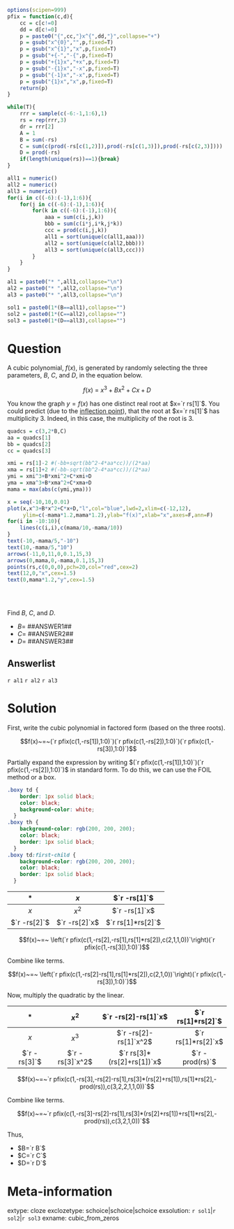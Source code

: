 ```r
options(scipen=999)
pfix = function(c,d){
    cc = c[c!=0]
    dd = d[c!=0]
    p = paste0("{",cc,"}x^{",dd,"}",collapse="+")
    p = gsub("x^{0}","",p,fixed=T)
    p = gsub("x^{1}","x",p,fixed=T)
    p = gsub("+{-","-{",p,fixed=T)
    p = gsub("+{1}x","+x",p,fixed=T)
    p = gsub("-{1}x","-x",p,fixed=T)
    p = gsub("{-1}x","-x",p,fixed=T)
    p = gsub("{1}x","x",p,fixed=T)
    return(p)
}

while(T){
    rrr = sample(c(-6:-1,1:6),1)
    rs = rep(rrr,3)
    dr = rrr[2]
    A = 1
    B = sum(-rs)
    C = sum(c(prod(-rs[c(1,2)]),prod(-rs[c(1,3)]),prod(-rs[c(2,3)])))
    D = prod(-rs)
    if(length(unique(rs))==1){break}
}

all1 = numeric()
all2 = numeric()
all3 = numeric()
for(i in c((-6):(-1),1:6)){
    for(j in c((-6):(-1),1:6)){
        for(k in c((-6):(-1),1:6)){
            aaa = sum(c(i,j,k))
            bbb = sum(c(i*j,i*k,j*k))
            ccc = prod(c(i,j,k))
            all1 = sort(unique(c(all1,aaa)))
            all2 = sort(unique(c(all2,bbb)))
            all3 = sort(unique(c(all3,ccc)))
        }
    }
}

al1 = paste0("* ",all1,collapse="\n")
al2 = paste0("* ",all2,collapse="\n")
al3 = paste0("* ",all3,collapse="\n")

sol1 = paste0(1*(B==all1),collapse="")
sol2 = paste0(1*(C==all2),collapse="")
sol3 = paste0(1*(D==all3),collapse="")

```


Question
========

A cubic polynomial, $f(x)$, is generated by randomly selecting the three parameters, $B$, $C$, and $D$, in the equation below.

$$f(x)~=~x^3+Bx^2+Cx+D$$

You know the graph $y=f(x)$ has one distinct real root at $x=`r rs[1]`$. You could predict (due to the [inflection point](https://en.wikipedia.org/wiki/Inflection_point)), that the root at $x=`r rs[1]`$ has multiplicity 3. Indeed, in this case, the multiplicity of the root is 3.

```r
quadcs = c(3,2*B,C)
aa = quadcs[1]
bb = quadcs[2]
cc = quadcs[3]

xmi = rs[1]-2 #(-bb+sqrt(bb^2-4*aa*cc))/(2*aa)
xma = rs[1]+2 #(-bb-sqrt(bb^2-4*aa*cc))/(2*aa)
ymi = xmi^3+B*xmi^2+C*xmi+D
yma = xma^3+B*xma^2+C*xma+D
mama = max(abs(c(ymi,yma)))

x = seq(-10,10,0.01)
plot(x,x^3+B*x^2+C*x+D,"l",col="blue",lwd=2,xlim=c(-12,12),
     ylim=c(-mama*1.2,mama*1.2),ylab="f(x)",xlab="x",axes=F,ann=F)
for(i in -10:10){
    lines(c(i,i),c(mama/10,-mama/10))
}
text(-10,-mama/5,"-10")
text(10,-mama/5,"10")
arrows(-11,0,11,0,0.1,15,3)
arrows(0,mama,0,-mama,0.1,15,3)
points(rs,c(0,0,0),pch=20,col="red",cex=2)
text(12,0,"x",cex=1.5)
text(0,mama*1.2,"y",cex=1.5)



```
\

Find $B$, $C$, and $D$.

* $B=$ ##ANSWER1##
* $C=$ ##ANSWER2##
* $D=$ ##ANSWER3##

Answerlist
--------

`r al1`
`r al2`
`r al3`


Solution
========

First, write the cubic polynomial in factored form (based on the three roots).

$$f(x)~=~(`r pfix(c(1,-rs[1]),1:0)`)(`r pfix(c(1,-rs[2]),1:0)`)(`r pfix(c(1,-rs[3]),1:0)`)$$

Partially expand the expression by writing $(`r pfix(c(1,-rs[1]),1:0)`)(`r pfix(c(1,-rs[2]),1:0)`)$ in standard form. To do this, we can use the FOIL method or a box.

```css
.boxy td {
    border: 1px solid black;
    color: black;
    background-color: white;
  }
.boxy th {
    background-color: rgb(200, 200, 200);
    color: black;
    border: 1px solid black;
  }
.boxy td:first-child {
    background-color: rgb(200, 200, 200);
    color: black;
    border: 1px solid black;
  }
```

<div class="boxy">

| *             |  $x$       |     $`r -rs[1]`$     |
|:-------------:|:----------:|:--------------------:|
| $x$           | $x^2$      | $`r -rs[1]`x$        |
| $`r -rs[2]`$  | $`r -rs[2]`x$ | $`r rs[1]*rs[2]`$ |

</div>

$$f(x)~=~ \left(`r pfix(c(1,-rs[2],-rs[1],rs[1]*rs[2]),c(2,1,1,0))`\right)(`r pfix(c(1,-rs[3]),1:0)`)$$

Combine like terms.

$$f(x)~=~ \left(`r pfix(c(1,-rs[2]-rs[1],rs[1]*rs[2]),c(2,1,0))`\right)(`r pfix(c(1,-rs[3]),1:0)`)$$

Now, multiply the quadratic by the linear.

<div class="boxy">

| *             |  $x^2$ | $`r -rs[2]-rs[1]`x$  | $`r rs[1]*rs[2]`$ |
|:-------------:|:----------:|:--------------------:|:---:|
| $x$           | $x^3$      | $`r -rs[2]-rs[1]`x^2$ | $`r rs[1]*rs[2]`x$ |
| $`r -rs[3]`$  | $`r -rs[3]`x^2$ | $`r rs[3]*(rs[2]+rs[1])`x$ | $`r -prod(rs)`$ |

</div>

$$f(x)~=~`r pfix(c(1,-rs[3],-rs[2]-rs[1],rs[3]*(rs[2]+rs[1]),rs[1]*rs[2],-prod(rs)),c(3,2,2,1,1,0))`$$

Combine like terms.


$$f(x)~=~`r pfix(c(1,-rs[3]-rs[2]-rs[1],rs[3]*(rs[2]+rs[1])+rs[1]*rs[2],-prod(rs)),c(3,2,1,0))`$$

Thus,

* $B=`r B`$
* $C=`r C`$
* $D=`r D`$


Meta-information
============
extype: cloze
exclozetype: schoice|schoice|schoice
exsolution: `r sol1`|`r sol2`|`r sol3`
exname: cubic_from_zeros